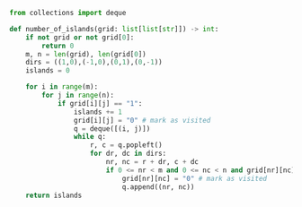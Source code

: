 ```python meta="source=problems/200-number-of-islands/solution.py"
from collections import deque

def number_of_islands(grid: list[list[str]]) -> int:
    if not grid or not grid[0]:
        return 0
    m, n = len(grid), len(grid[0])
    dirs = ((1,0),(-1,0),(0,1),(0,-1))
    islands = 0

    for i in range(m):
        for j in range(n):
            if grid[i][j] == "1":
                islands += 1
                grid[i][j] = "0" # mark as visited
                q = deque([(i, j)])
                while q:
                    r, c = q.popleft()
                    for dr, dc in dirs:
                        nr, nc = r + dr, c + dc
                        if 0 <= nr < m and 0 <= nc < n and grid[nr][nc] == "1":
                            grid[nr][nc] = "0" # mark as visited
                            q.append((nr, nc)) 
    return islands
```